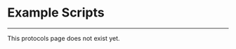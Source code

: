 # Example Scripts

------------------------------------------------------------------------

This protocols page does not exist yet.

